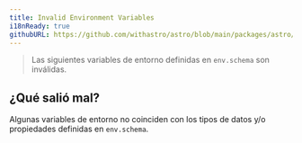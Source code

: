 ```yaml
---
title: Invalid Environment Variables
i18nReady: true
githubURL: https://github.com/withastro/astro/blob/main/packages/astro/src/core/errors/errors-data.ts
---
```


> Las siguientes variables de entorno definidas en `env.schema` son inválidas.

## ¿Qué salió mal?
Algunas variables de entorno no coinciden con los tipos de datos y/o propiedades definidas en `env.schema`.


